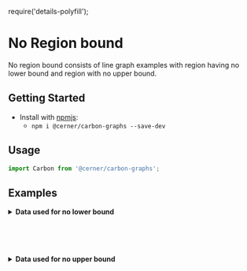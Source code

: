 require('details-polyfill');

# No Region bound

No region bound consists of line graph examples with region having no lower bound and region with no upper bound.

## Getting Started

- Install with [npmjs](https://www.npmjs.com):
  - `npm i @cerner/carbon-graphs --save-dev`

## Usage
```js
import Carbon from '@cerner/carbon-graphs';
```
## Examples
<NoLowerRegionBoundLineGraph />

<details>
<summary style={{fontSize: 24 }}>
<b>Data used for no lower bound</b>
</summary>

### Graph Config object
<NoLowerRegionBoundGraphConfig />

### Data object
<NoLowerRegionBoundDataObject />
</details>

<br/><br/><br/>
<NoUpperRegionBoundLineGraph />

<details>
<summary style={{fontSize: 24 }}>
<b>Data used for no upper bound</b>
</summary>

### Graph Config object
<NoUpperRegionBoundGraphConfig />

### Data object
<NoUpperRegionBoundDataObject />
</details>

